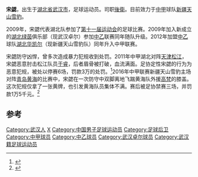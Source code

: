 {{Football player infobox |
playername = 宋勰|
image = |
fullname = 宋勰|
nickname = |
dateofbirth ={{birth date and age|1989|6|1}} |
cityofbirth = [[武汉|武汉]] |
countryofbirth = {{flagicon|CHN}} [[中华人民共和国|中国]] |
height = {{height|meters=1.78}} |
currentclub =  [[新疆天山雪豹|新疆天山雪豹]]|
clubnumber = |
position = [[後衛_(足球)|後衛]] |
|years1              = 2009-2011
|clubs1              = [[武汉卓尔|武汉卓尔]]
|caps1               = 21
|goals1              = 0
|years2              = 2012–
|clubs2              = [[新疆天山雪豹|新疆天山雪豹]]
|caps2               = 76
|goals2              = 1
|nationalyears1      = 
|nationalteam1 = |
nationalcaps(goals) =  |
pcupdate = 2017年2月21日 |
ntupdate =  |
}}

'''宋勰'''{{BD|1989年|6月1日|||Song}}，出生于[[湖北省|湖北省]][[武汉市|武汉市]]，足球运动员。司职[[後衛_(足球)|後衛]]。目前效力于[[中甲|中甲]]球队[[新疆天山雪豹|新疆天山雪豹]]。

2009年，宋勰代表湖北队参加了[[中华人民共和国第十一届全国运动会|第十一届运动会]]的足球比赛。2009年加入新成立的[[湖北绿茵|湖北绿茵]]俱乐部（现武汉卓尔）参加[[中乙|中乙]]联赛同年随队升级。2012年加盟[[中乙|中乙]]球队[[湖北华凯尔|湖北华凯尔]]（现新疆天山雪豹队）同年升入中甲联赛。

宋勰防守凶悍，曾多次造成暴力犯规收到处罚。2011年中甲湖北对阵[[天津松江|天津松江]]，宋勰恶意肘击松江队员[[于睿|于睿]]，后者眉骨被打破，血流满面。足协定性宋勰的行为为恶意犯规，被处以停赛6场，罚款3万的处罚。<ref name="songxie1" >{{cite |url=http://sports.sina.com.cn/c/2011-06-05/03355606983.shtml |title=足协开罚单重罚肘击男 湖北中博队员宋勰停赛6场 |date=2011年6月5日 |publisher=新浪体育 |accessdate=2017-02-21 |archive-date=2017-02-22 |archive-url=https://web.archive.org/web/20170222194039/http://sports.sina.com.cn/c/2011-06-05/03355606983.shtml |dead-url=no }}</ref>2016年中甲联赛新疆天山雪豹主场对阵[[青岛黄海|青岛黄海]]的比赛中，宋勰在一次防守中双脚离地飞踹黄海队外援[[高梵|高梵]]的膝盖。这次犯规仅拿了一张黄牌，也引发黄海队员集体不满。赛后被足协禁赛三场，并罚款1万5千元。<ref name="songxie2" >{{cite |url=http://k.sina.cn/article_5953466409_162dab0290200011fu.html?vt=4 |title=足协开罚：新疆宋勰“飞踹”禁赛3场 毅腾球员辱骂裁判禁4场 |date=2016年7月29日 |publisher=新浪看点 |accessdate=2017年2月21日 |archive-date=2017年2月22日 |archive-url=https://web.archive.org/web/20170222195654/http://k.sina.cn/article_5953466409_162dab0290200011fu.html?vt=4 |dead-url=no }}</ref>

==参考==
{{reflist}}

{{2009年湖北绿茵名单}}
{{2010湖北東方國旅名單}}
{{2011年中甲分类名单武汉}}
{{2012年中乙分类名单湖北华凯尔}}
{{2013年中甲分类名单湖北华凯尔}}
{{2014年中甲分类名单新疆}}
{{2015年中甲分类名单新疆}}
{{2016年中甲分类名单新疆}}
{{2017年中甲分类名单新疆}}
{{2018年中甲分类名单新疆}}

{{DEFAULTSORT:Song Xie}}
[[Category:武汉人|Category:武汉人]]
[[Category:宋姓|X]]
[[Category:中国男子足球运动员|Category:中国男子足球运动员]]
[[Category:足球后卫|Category:足球后卫]]
[[Category:中甲球员|Category:中甲球员]]
[[Category:中乙球员|Category:中乙球员]]
[[Category:武汉卓尔球员|Category:武汉卓尔球员]]
[[Category:武汉籍足球运动员|Category:武汉籍足球运动员]]